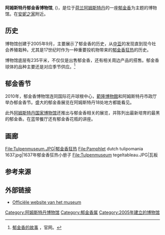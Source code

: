 {{Infobox museum
| name                = 阿姆斯特丹郁金香博物馆<br>Amsterdam Tulip Museum
| native_name         = 
| native_name_lang    = 
| logo                = 
| logo_upright        = 
| logo_alt            = 
| logo_caption        = 
| image               = Tulpenuseum Prinsegracht 112.JPG
| image_upright       = 
| alt                 = 
| caption             = 阿姆斯特丹郁金香博物馆
| map_type            = 
| map_relief          = 
| map_size            = 
| map_caption         = 
| latitude            = 
| longitude           = 
| lat_deg             = 
| lat_min             = 
| lat_sec             = 
| lat_dir             = 
| lon_deg             = 
| lon_min             = 
| lon_sec             = 
| lon_dir             = 
| coordinates_type    = 
| coordinates_region  = 
| coordinates_format  = 
| coordinates_display = 
| coordinates         = 
| former_name         = 
| established         = {{start date and age|2005|9}} 
| dissolved           = 
| location            =  {{NLD}}[[阿姆斯特丹|阿姆斯特丹]][[王子运河|王子运河]]116号
| type                = 
| accreditation       = 
| key_holdings        = 
| collections         = 
| collection_size     = 
| visitors            = 
| founder             = 
| director            = Sjoerd van Eeden
| president           = 
| ceo                 = 
| chairperson         =
| curator             = 
| architect           = Nezu Aymo
| historian           =
| owner               = 
| publictransit       = 
| car_park            = 
| parking             = 
| network             = 
| website             = <!-- {{URL|example.com}} -->
| embedded            = 
}}
'''阿姆斯特丹郁金香博物馆''', ({{lang-en|Amsterdam Tulip Museum}})，是位于[[荷兰|荷兰]][[阿姆斯特丹|阿姆斯特丹]]的一座[[郁金香|郁金香]]为主题的博物馆。在[[安妮之家|安妮之家]]附近。

== 历史 ==
博物馆创建于2005年9月，主要展示了郁金香的历史，从[[中亚|中亚]]的发现直到现今社会养殖栽种。尤其是17世纪时作为一种重要投机物带来的[[郁金香狂热|郁金香狂热]]的历史。

博物馆底层有235平米，不仅仅是出售郁金香，还有相关周边产品的搭售。郁金香球体的品种主要还是对应季节供应。<ref>[http://www.amsterdamtulipmuseum.com/en/ 郁金香的故事] {{Wayback|url=http://www.amsterdamtulipmuseum.com/en/ |date=20161017132558 }}，官网。</ref>

== 郁金香节 ==
2010年，郁金香博物馆连同国际花卉球根中心，[[範隆博物館|範隆博物館]]和阿姆斯特丹市政厅举办郁金香节。盛大的郁金香展览在阿姆斯特丹18处地方都能看见。

此外[[阿姆斯特丹国家博物馆|阿姆斯特丹国家博物馆]]还推出与郁金香相关的展览，并陈列出最新培育的最黑的郁金香。在蓝带餐厅还有郁金香花瓶的讲座。

== 画廊 ==
<gallery>
File:Tulpenmuseum.JPG|郁金香狂热
File:Pamphlet dutch tulipomania 1637.jpg|1637年郁金香狂热小册子
File:Tulpenmuseum tegeltableau.JPG|瓦板
</gallery>

== 参考来源 ==
{{Reflist}}

== 外部链接 ==
* [http://www.amsterdamtulipmuseum.com/index.php?mode=NL Officiële website van het museum]

[[Category:阿姆斯特丹博物馆|Category:阿姆斯特丹博物馆]]
[[Category:郁金香属|Category:郁金香属]]
[[Category:2005年建立的博物馆|Category:2005年建立的博物馆]]
